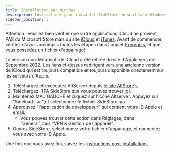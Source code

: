 ```yaml
---
title: Installation sur Windows
description: Instructions pour installer SideStore en utilisant Windows.
sidebar_position: 3
---
```


Attention : veuillez bien vérifier que votre applications iCloud ne provient PAS du Microsoft Store mais du site [iCloud](https://updates.cdn-apple.com/2020/windows/001-39935-20200911-1A70AA56-F448-11EA-8CC0-99D41950005E/iCloudSetup.exe) et [iTunes](https://support.apple.com/en-us/HT210384). Avant de commencer, vérifiez d'avoir accomplis toutes les étapes dans l'onglet [Prérequis](prerequisites), et que vous possédez un [fichier d'appairage](pairing-file)!

La version non-Microsoft de iCloud a été retirée du site d'Apple vers mi-Septembre 2022. Les liens ci-dessus redirigent vers une ancienne version de iCloud qui est toujours compatible et toujours disponible directement sur les serveurs d'Apple.

1. Téléchargez et excécutez AltServer depuis [le site AltStore's](https://altstore.io/).
2. Téléchargez l'IPA SideStore que vous pouvez trouver [ici](https://github.com/sidestore/sidestore/releases/latest/download/sidestore.ipa).
3. Maintenez MAJ GAUCHE et cliquez sur l'icône Altserver. Appuyez sur "Sideload .ipa",et séléctionnez le fichier SideStore.ipa.
4. Approuvez "l'application de développeur" qui contient votre ID Apple et email.
    * Vous pouvez trouver cette action dans Réglages, dans "General",puis "VPN & Gestion de l'appareil".
5. Ouvrez SideStore, selectionnez votre fichier d'appairage, et connectez vous avec votre ID Apple.

Une fois que vous avez fini, suivez les [instructions post-installations](post-install).
